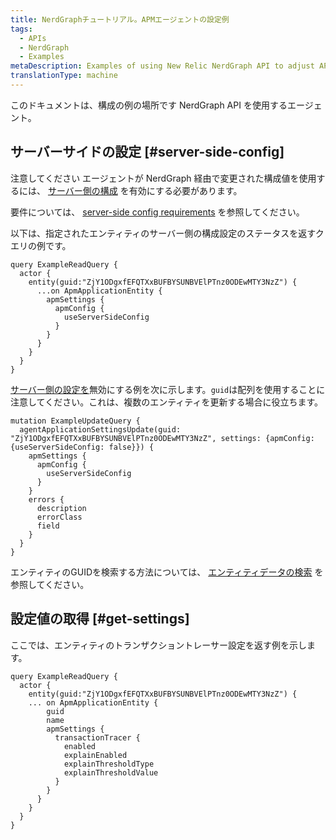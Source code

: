 ```yaml
---
title: NerdGraphチュートリアル。APMエージェントの設定例
tags:
  - APIs
  - NerdGraph
  - Examples
metaDescription: Examples of using New Relic NerdGraph API to adjust APM
translationType: machine
---
```


このドキュメントは、構成の例の場所です <InlinePopover type="apm"/>NerdGraph API を使用するエージェント。

## サーバーサイドの設定 [#server-side-config]

注意してください <InlinePopover type="apm"/>エージェントが NerdGraph 経由で変更された構成値を使用するには、 [サーバー側の構成](/docs/apm/agents/manage-apm-agents/configuration/server-side-agent-configuration#requirements) を有効にする必要があります。

要件については、 [server-side config requirements](/docs/apm/agents/manage-apm-agents/configuration/server-side-agent-configuration#requirements) を参照してください。

以下は、指定されたエンティティのサーバー側の構成設定のステータスを返すクエリの例です。

```
query ExampleReadQuery {
  actor {
    entity(guid:"ZjY1ODgxfEFQTXxBUFBYSUNBVElPTnz0ODEwMTY3NzZ") {
      ...on ApmApplicationEntity {
        apmSettings {
          apmConfig {
            useServerSideConfig
          }
        }
      }
    }
  }
}
```

[サーバー側の設定を](/docs/apm/agents/manage-apm-agents/configuration/server-side-agent-configuration)無効にする例を次に示します。`guid`は配列を使用することに注意してください。これは、複数のエンティティを更新する場合に役立ちます。

```
mutation ExampleUpdateQuery {
  agentApplicationSettingsUpdate(guid: "ZjY1ODgxfEFQTXxBUFBYSUNBVElPTnz0ODEwMTY3NzZ", settings: {apmConfig: {useServerSideConfig: false}}) {
    apmSettings {
      apmConfig {
        useServerSideConfig
      }
    }
    errors {
      description
      errorClass
      field
    }
  }
}
```

エンティティのGUIDを検索する方法については、 [エンティティデータの検索](/docs/new-relic-one/use-new-relic-one/core-concepts/what-entity-new-relic/#find) を参照してください。

## 設定値の取得 [#get-settings]

ここでは、エンティティのトランザクショントレーサー設定を返す例を示します。

```
query ExampleReadQuery {
  actor {
    entity(guid:"ZjY1ODgxfEFQTXxBUFBYSUNBVElPTnz0ODEwMTY3NzZ") {
    ... on ApmApplicationEntity {
        guid
        name
        apmSettings {
          transactionTracer {
            enabled
            explainEnabled
            explainThresholdType
            explainThresholdValue
          }
        }
      }
    }
  }
}
```
